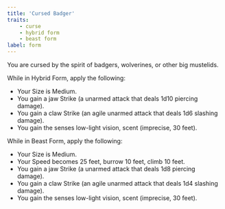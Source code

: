 ```yaml
---
title: 'Cursed Badger'
traits:
    - curse
    - hybrid form
    - beast form
label: form
---
```


You are cursed by the spirit of badgers, wolverines, or other big mustelids.

While in Hybrid Form, apply the following:

-   Your Size is Medium.
-   You gain a jaw Strike (a unarmed attack that deals 1d10 piercing damage).
-   You gain a claw Strike (an agile unarmed attack that deals 1d6 slashing damage).
-   You gain the senses low-light vision, scent (imprecise, 30 feet).

While in Beast Form, apply the following:

-   Your Size is Medium.
-   Your Speed becomes 25 feet, burrow 10 feet, climb 10 feet.
-   You gain a jaw Strike (a unarmed attack that deals 1d8 piercing damage).
-   You gain a claw Strike (an agile unarmed attack that deals 1d4 slashing damage).
-   You gain the senses low-light vision, scent (imprecise, 30 feet).
